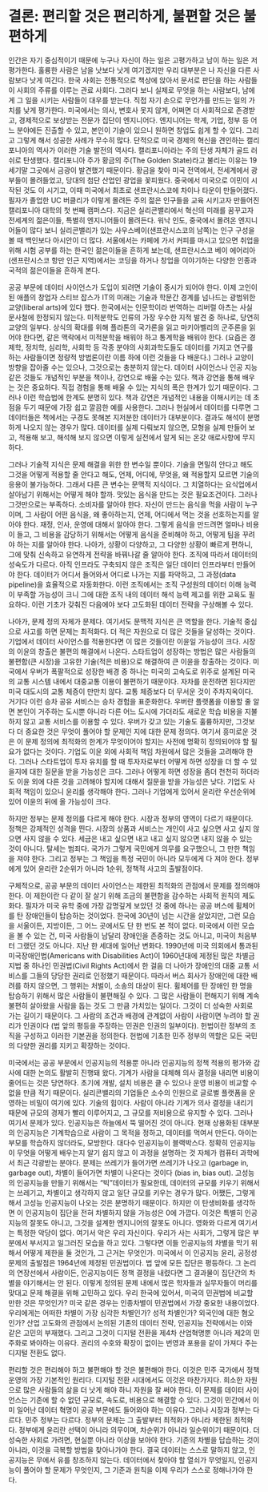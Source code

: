 # 결론: 편리할 것은 편리하게, 불편할 것은 불편하게

인간은 자기 중심적이기 때문에 누구나 자신이 하는 일은 고평가하고 남이 하는 일은 저평가한다. 훌륭한 사람은 남을 낫보다 낫게 여기겠지만 우리 대부분은 나 자신을 다른 사람보다 낫게 여긴다. 한국 사회는 전통적으로 책상에 앉아서 문서로 판단을 하는 사람들이 사회의 주류를 이루는 관료 사회다. 그러다 보니 실제로 무엇을 하는 사람보다, 남에게 그 일을 시키는 사람들이 대우를 받는다. 직접 자기 손으로 무언가를 만드는 일의 가치를 낮게 평가한다. 미국에서는 의사, 변호사 못지 않게, 어쩌면 더 사회적으로 존경받고, 경제적으로 보상받는 전문가 집단이 엔지니어다. 엔지니어는 학계, 기업, 정부 등 어느 분야에든 진출할 수 있고, 본인이 기술이 있으니 원하면 창업도 쉽게 할 수 있다. 그리고 그렇게 해서 성공한 사례가 무수히 많다. 단적으로 미국 경제의 혁신을 견인하는 캘리포니아의 역사가 이러한 기술 발전의 역사다. 캘리포니아라는 주의 탄생 자체가 골드 러쉬로 탄생했다. 캘리포니아 주가 황금의 주(The Golden State)라고 불리는 이유는 19세기말 그곳에서 금광이 발견했기 때문이다. 황금을 찾아 미국 전역에서, 전세계에서 광부들이 몰려들었고, 당대의 첨단 산업인 광업을 꽃피웠다. 중국에서 미국으로 이민이 시작된 것도 이 시기고, 이때 미국에서 최초로 샌프란시스코에 차이나 타운이 만들어졌다. 필자가 졸업한 UC 버클리가 이렇게 몰려든 주의 젊은 인구들을 교육 시키고자 만들어진 캘리포니아 대학의 첫 번째 캠퍼스다. 지금은 실리콘밸리에서 혁신의 미래를 꿈꾸고자 전세계의 젊은이들, 특별히 엔지니어들이 몰려든다. 워낙 인도, 중국에서 몰려온 엔지니어들이 많다 보니 실리콘밸리가 있는 사우스베이(샌프란시스코의 남쪽)는 인구 구성을 볼 때 백인보다 아시안이 더 많다. 서울에서는 카페에 가서 커피를 마시고 있으면 취업을 위해 시험 공부를 하는 한국인 젊은이들을 흔하게 보는데, 샌프란시스코 베이 에어리아(샌프란시스코 항만 인근 지역)에서는 코딩을 하거나 창업을 이야기하는 다양한 인종과 국적의 젊은이들을 흔하게 본다.

공공 부문에 데이터 사이언스가 도입이 되려면 기술이 중시가 되어야 한다. 이제 고인이 된 애플의 창업자 스티브 잡스가 IT의 미래는 기술과 학문간 경계를 넘나드는 광범위한 교양(liberal arts)에 있다 했다. 한국에서는 인문학이라 번역하는 리버럴 아츠는 사실 문사철에 한정되지 않는다. 미적분학도 인류의 가장 우수한 지적 발견 중 하나로, 당연히 교양의 일부다. 상식의 확대를 위해 플라톤의 국가론을 읽고 마키아벨리의 군주론을 읽어야 한다면, 같은 맥락에서 미적분학을 배워야 하고 통계학을 배워야 한다. (요즘은 경제학, 정치학, 심리학, 사회학 등 각종 분야의 사회과학도들도 데이터를 가지고 연구를 하는 사람들이면 정량적 방법론이란 이름 하에 이런 것들을 다 배운다.) 그러나 교양이 방향을 잡아줄 수는 있으나, 그것으로는 충분하지 않는다. 데이터 사이언스나 인공 지능 같은 것들도 개념적인 부분을 책이나, 강연으로 배울 수는 있다. 책과 강연을 통해 배우는 것은 중요하다. 직접 경험을 통해 배울 수 있는 지식의 폭은 한계가 있기 때문이다. 그러나 이런 학습법에 한계도 분명히 있다. 책과 강연은 개념적인 내용을 이해시키는 데 초점을 두기 때문에 가장 쉽고 깔끔한 예를 사용한다. 그러나 현실에서 데이터를 다루면 그 데이터들은 책에서는 구경도 못해본 지저분한 데이터가 대부분이다. 결과도 해석이 분명하게 나오지 않는 경우가 많다. 데이터를 실제 다뤄보지 않으면, 모형을 실제 만들어 보고, 적용해 보고, 해석해 보지 않으면 이렇게 실전에서 알게 되는 온갖 애로사항에 무지하다.

그러나 기술적 지식은 문제 해결을 위한 한 변수일 뿐이다. 기술을 면밀히 안다고 해도 그것을 어떻게 적용할 줄 안다고 해도, 언제, 어디에, 무엇을, 왜 적용할지 모르면 기술의 응용이 불가능하다. 그래서 다른 큰 변수는 문맥적 지식이다. 그 치열하다는 요식업에서 살아남기 위해서는 어떻게 해야 할까. 맛있는 음식을 만드는 것은 필요조건이다. 그러나 그것만으로는 부족하다. 소비자를 알아야 한다. 자신이 만드는 음식을 먹을 사람이 누구이며, 그 사람이 어떤 음식을, 왜 좋아하는지, 언제, 어디에서 먹는 것을 선호하는지를 알아야 한다. 재정, 인사, 운영에 대해서 알아야 한다. 그렇게 음식을 만드려면 얼마나 비용이 들고, 그 비용을 감당하기 위해서는 어떻게 음식을 준비해야 하고, 어떻게 팀을 꾸려야 하는 지를 알아야 한다. 나아가, 상황이 다양하고, 그 다양한 상황이 빠르게 편하니, 그에 맞춰 신속하고 유연하게 전략을 바꿔나갈 줄 알아야 한다. 조직에 따라서 데이터의 성숙도가 다르다. 아직 인프라도 구축되지 않은 조직은 일단 데이터 인프라부터 만들어야 한다. 데이터가 어디서 들어와서 어디로 나가는 지를 파악하고, 그 과정(data pipeline)을 효율적으로 자동화한다. 이런 조직에서는 조직 구성원의 데이터 이해 능력이 부족할 가능성이 크니 그에 대한 조직 내의 데이터 해석 능력 제고를 위한 교육도 필요하다. 이런 기초가 갖춰진 다음에야 보다 고도화된 데이터 전략을 구상해볼 수 있다.

나아가, 문제 정의 자체가 문제다. 여기서도 문맥적 지식은 큰 역할을 한다. 기술적 중심으로 사고를 하면 문제는 최적화다. 더 적은 자원으로 더 많은 것들을 달성하는 것이다. 기업에서 데이터 사이언스를 적용한다면 이 많은 것들이란 이윤일 가능성이 크다. 시장의 이윤의 창출은 불편의 해결에서 나온다. 스타트업이 성장하는 방법은 많은 사람들의 불편함(큰 시장)을 고유한 기술(적은 비용)으로 해결하여 큰 이윤을 창출하는 것이다. 미국에서 우버가 폭팔적으로 성장한 배경 중 하나는 미국의 고속도로 위주로 설계된 미국의 교통 시스템 내에서 대중교통 이용이 불편하기 때문이다. 자차를 운전하면 된다지만 미국 대도시의 교통 체증이 만만치 않다. 교통 체증보다 더 무서운 것이 주차지옥이다. 거기다 이런 승차 공유 서비스는 승차 경험을 표준화한다. 우버란 플랫폼을 이용할 줄 알면 본인이 거주하는 도시뿐 아니라 다른 어느 도시에 가더라도 새로운 학습 비용을 지불하지 않고 교통 서비스를 이용할 수 있다. 우버가 갖고 있는 기술도 훌륭하지만, 그것보다 더 중요한 것은 무엇이 풀어야 할 문제인 지에 대한 문제 정의다. 여기서 흥미로운 것은 이 문제 정의에 최적화의 한계가 무엇이어야 할지는 사전에 명확히 정의되어야 할 필요가 없다는 것이다. 기업도 이윤 외에 사회적 책임 차원에서 많은 것들을 고려해야 한다. 그러나 스타트업이 투자 유치를 할 때 투자자로부터 어떻게 하면 성장을 더 할 수 있을지에 대한 질문을 받을 가능성은 크다. 그러나 어떻게 하면 성장을 좀더 천천히 하더라도 이윤 외에 다른 것을 고려해야 할지에 대해서 질문을 받을 가능성은 낮다. 기업도 사회적 책임이 있으니 윤리를 생각해야 한다. 그러나 기업에게 있어서 윤리란 우선순위에 있어 이윤의 뒤에 올 가능성이 크다.

하지만 정부는 문제 정의를 다르게 해야 한다. 시장과 정부의 영역이 다르기 때문이다. 정책은 강제적인 성격을 띈다. 시장의 상품과 서비스는 개인이 사고 싶으면 사고 싶지 않으면 사지 않을 수 있다. 세금은 내고 싶으면 내고 내고 싶지 않으면 내지 않을 수 있는 것이 아니다. 탈세는 범죄다. 국가가 그렇게 국민에게 의무를 요구했으니, 그 만한 책임을 져야 한다. 그리고 정부는 그 책임을 특정 국민이 아니라 모두에게 다 져야 한다. 정부에게 있어 윤리란 2순위가 아니라 1순위, 정책적 사고의 출발점이다.

구체적으로, 공공 부문의 데이터 사이언스는 제한된 최적화의 관점에서 문제를 정의해야 한다. 이 제한이란 다 같이 잘 살기 위해 조금의 불편함을 감수하는 사회적 원칙의 제도화다. 필자가 미국 유학 중에 가장 감명깊게 보았던 것 중에 하나는 공공 버스에 휠체어를 탄 장애인들이 탑승하는 것이었다. 한국에 30년이 넘는 시간을 살았지만, 그런 모습을 서울이든, 지방이든, 그 어느 곳에서도 단 한 번도 본 적이 없다. 미국에서 이런 모습을 볼 수 있는 건, 미국 사람들이 남달리 장애인을 존중하는 것도 아니고, 미국이 처음부터 그랬던 것도 아니다. 지난 한 세대에 일어난 변화다. 1990년에 미국 의회에서 통과된 미국장애인법(Americans with Disabilities Act)이 1960년대에 제정된 많은 차별금지법 중 하나인 민권법(Civil Rights Act)에서 한 걸음 더 나아가 장애인의 대중 교통 서비스를 그들의 당당한 권리로 인정했기 때문이다. 따라서 버스 회사가 장애인에 대한 배려를 하지 않으면, 그 행위는 처벌이, 소송의 대상이 된다. 휠체어를 탄 장애인 한 명을 탑승하기 위해서 많은 사람들이 불편해질 수 있다. 그 많은 사람들이 편해지기 위해 계속 불편히 살아왔을 사람을 돕는 것도 그 만큼 가치있는 일이다. 그것이 더 성숙한 사회로 가는 길이기 때문이다. 그 사람의 조건과 배경에 관계없이 사람이 사람이면 누려야 할 권리가 인권이다 (법 앞의 평등을 주장하는 민권은 인권의 일부이다). 헌법이란 정부의 조직을 구성하고 이러한 기본권을 정의한다. 헌법에 기초한 민주 정부의 역할은 모든 국민의 다양한 권리를 지키고 확장하는 것이다.

미국에서는 공공 부문에서 인공지능의 적용뿐 아니라 인공지능의 정책 적용의 평가와 감사에 대한 논의도 활발히 진행돼 왔다. 기계가 사람을 대체해 의사 결정을 내리면 비용이 줄어드는 것은 당연하다. 초기에 개발, 설치 비용은 클 수 있으나 운영 비용이 비교할 수 없을 만큼 적기 때문이다. 실리콘밸리의 기업들은 소수의 인원으로 글로벌 플랫폼을 운영하는 비밀이 여기에 있다. 기술의 힘이다. 사람이 아니라 기계가 의사 결정을 내리기 때문에 규모의 경제가 빨리 이루어지고, 그 규모를 저비용으로 유지할 수 있다. 그러나 여기서 문제가 있다. 인공지능은 하늘에서 뚝 떨어진 것이 아니다. 현재 상용화된 대부분의 인공지능은 기계학습으로 사람이 그 목적을 정하고, 데이터를 먹여서 만든다. 아이는 부모를 학습하지 않더라도, 모방한다. 대다수 인공지능이 블랙박스다. 정확히 인공지능이 무엇을 어떻게 배우는지 알기 쉽지 않고 이 과정을 설명하는 것 자체가 컴퓨터 과학에서 최근 각광받는 분야다. 문제는 쓰레기가 들어가면 쓰레기가 나오고 (garbage in, garbage out), 차별이 들어가면 차별이 나온다는 것이다 (bias in, bias out). 고성능의 인공지능을 만들기 위해서는 "빅"데이터가 필요한데, 데이터의 규모를 키우기 위해서는 쓰레기고, 차별이고 생각하지 않고 일단 규모를 키우는 경우가 많다. 어쨌든, 그렇게 해서 고성능 인공지능이 나오는 것은 분명하기 때문이다. 하지만 이 탄생비화를 생각하면 이 인공지능이 집단을 전혀 차별하지 않을 가능성은 0에 가깝다. 이것은 특별히 인공지능의 잘못도 아니고, 그것을 설계한 엔지니어의 잘못도 아니다. 영화와 다르게 여기서는 특정한 악당이 없다. 여기서 악은 우리 자신이다. 우리가 사는 사회가, 그렇게 많은 부분에서 부서지고 일그러진 모습을 하고 있다. 그렇다면 이들 인공지능의 차별을 막기 위해서 어떻게 제한을 둘 것인가, 그 근거는 무엇인가. 미국에서 이 인공지능 윤리, 공정성 문제의 출발점은 1964년에 제정된 민권법이다. 법 앞에 모든 집단은 평등하다. 그 논리의 연장선에서 사람이든, 인공지능이든 정책 결정을 내렸다면 그 결과물이 집단간의 차별을 야기해서는 안 된다. 이렇게 정의된 문제 내에서 많은 학자들과 실무자들이 머리를 맞대고 문제 해결을 위해 고민하고 있다. 우리 한국에 있어서, 미국의 민권법에 비교할 만한 것은 무엇인가? 미국 같은 경우는 인종차별이 민권법에서 가장 중요한 내용이었다. 우리에게는 어떠한 차별이 가장 심각한 차별인가? 성적 차별인가? 외국인에 대한 혐오인가? 산업 고도화의 관점에서 논의된 기존의 데이터 전략, 인공지능 전략에서는 이와 같은 고민의 부재했다. 그리고 그것이 디지털 전환을 제4차 산업혁명뿐 아니라 제2의 민주화로 봐야하는 이유다. 권리의 수호와 확장이 없이는 번영과 포용을 같이 가져다 주는 디지털 전환도 없다.

편리할 것은 편리해야 하고 불편해야 할 것은 불편해야 한다. 이것은 민주 국가에서 정책 운영의 가장 기본적인 원리다. 디지털 전환 시대에서도 이것은 마찬가지다. 희소한 자원으로 많은 사람들의 삶을 더 낫게 해야 하니 자원을 잘 써야 한다. 이 문제를 데이터 사이언스는 기존에 할 수 없던 규모로, 속도로, 비용으로 해결할 수 있다. 그것이 민간에서 이미 일어난 데이터 혁명이 공공 부문에도 들어와야 하는 이유다. 그러나 시장과 정부는 다르다. 민주 정부는 다르다. 정부의 문제는 그 출발부터 최적화가 아니라 제한된 최적화다. 정부에게 윤리란 선택이 아니라 의무이며, 차순위가 아니라 일순위이기 때문이다. 더 성숙한 사회로 가려면, 현실뿐 아니라 이상을 보아야 한다. 기존의 차별을 답습하는 것이 아니라, 이것을 극복할 방법을 찾아나가야 한다. 결국 데이터는 스스로 말하지 않고, 인공지능은 무에서 유를 창조하지 않는다. 데이터에서 찾아야 할 열쇠가 무엇일지, 인공지능이 풀어야 할 문제가 무엇인지, 그 기준과 원칙을 이제 우리가 스스로 정해나가야 한다.
